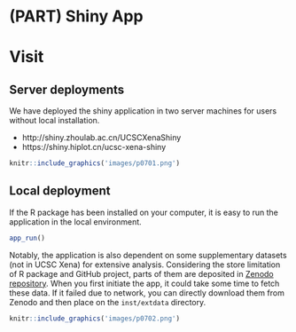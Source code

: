 # (PART) Shiny App {-}
# Visit {#visit}



## Server deployments

We have deployed the shiny application in two server machines for users without local installation.

- http://shiny.zhoulab.ac.cn/UCSCXenaShiny
- https://shiny.hiplot.cn/ucsc-xena-shiny


```r
knitr::include_graphics('images/p0701.png')
```





## Local deployment
If the R package has been installed on your computer, it is  easy to run the application in the local environment.

```r
app_run()
```

Notably, the application is also dependent on some supplementary datasets (not in UCSC Xena) for extensive analysis. Considering the store limitation of R package and GitHub project, parts of them are deposited in [Zenodo repository](https://zenodo.org/record/10778172). When you first initiate the app, it could take some time to fetch these data. If it failed due to network, you can directly download them from Zenodo and then place on the `inst/extdata` directory.

```r
knitr::include_graphics('images/p0702.png')
```
